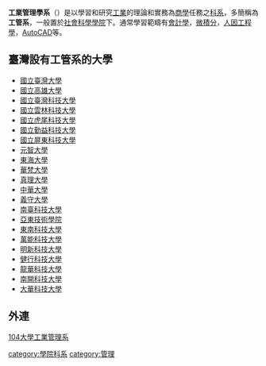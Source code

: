 {{multiple issues|
{{globalize|time=2015-10-27T00:51:48+00:00}}
{{unreferenced|time=2015-10-27T00:51:48+00:00}}
}}
'''工業管理學系'''（{{lang-en|'''Department of Industrial Management'''}}）是以學習和研究[[工業|工業]]的理論和實務為[[商學|商學]]任務之[[科系|科系]]，多簡稱為'''工管系'''，一般置於[[社會科學|社會科學]][[學院|學院]]下。通常學習範疇有[[會計學|會計學]]，[[微積分|微積分]]，[[人因工程學|人因工程學]]，[[AutoCAD|AutoCAD]]等。

== 臺灣設有工管系的大學 ==

* [[國立臺灣大學|國立臺灣大學]]
* [[國立高雄大學|國立高雄大學]]
* [[國立臺灣科技大學|國立臺灣科技大學]]
* [[國立雲林科技大學|國立雲林科技大學]]
* [[國立虎尾科技大學|國立虎尾科技大學]]
* [[國立勤益科技大學|國立勤益科技大學]]
* [[國立屏東科技大學|國立屏東科技大學]]
* [[元智大學|元智大學]]
* [[東海大學_(台灣)|東海大學]]
* [[華梵大學|華梵大學]]
* [[真理大學|真理大學]]
* [[中華大學|中華大學]]
* [[義守大學|義守大學]]
* [[南臺科技大學|南臺科技大學]]
* [[亞東技術學院|亞東技術學院]]
* [[東南科技大學|東南科技大學]]
* [[萬能科技大學|萬能科技大學]]
* [[明新科技大學|明新科技大學]]
* [[健行科技大學|健行科技大學]]
* [[龍華科技大學|龍華科技大學]]
* [[南開科技大學|南開科技大學]]
* [[大華科技大學|大華科技大學]]
{{edu-stub}}

==外連==
[http://www.104.com.tw/jb/career/department/view?mid=349906&degree=3 104大學工業管理系] {{Wayback|url=http://www.104.com.tw/jb/career/department/view?mid=349906&degree=3 |date=20191024155913 }}

[[category:學院科系|category:學院科系]]
[[category:管理|category:管理]]